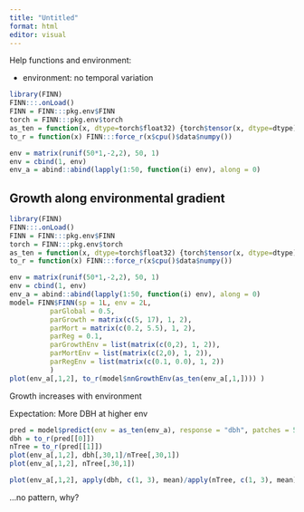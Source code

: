 ```yaml
---
title: "Untitled"
format: html
editor: visual
---
```


Help functions and environment:

-   environment: no temporal variation

```r
library(FINN)
FINN:::.onLoad()
FINN = FINN:::pkg.env$FINN
torch = FINN:::pkg.env$torch
as_ten = function(x, dtype=torch$float32) {torch$tensor(x, dtype=dtype)}
to_r = function(x) FINN:::force_r(x$cpu()$data$numpy())

env = matrix(runif(50*1,-2,2), 50, 1)
env = cbind(1, env)
env_a = abind::abind(lapply(1:50, function(i) env), along = 0)
```

## Growth along environmental gradient

```r
library(FINN)
FINN:::.onLoad()
FINN = FINN:::pkg.env$FINN
torch = FINN:::pkg.env$torch
as_ten = function(x, dtype=torch$float32) {torch$tensor(x, dtype=dtype)}
to_r = function(x) FINN:::force_r(x$cpu()$data$numpy())

env = matrix(runif(50*1,-2,2), 50, 1)
env = cbind(1, env)
env_a = abind::abind(lapply(1:50, function(i) env), along = 0)
model= FINN$FINN(sp = 1L, env = 2L,
          parGlobal = 0.5,
          parGrowth = matrix(c(5, 17), 1, 2),
          parMort = matrix(c(0.2, 5.5), 1, 2),
          parReg = 0.1,
          parGrowthEnv = list(matrix(c(0,2), 1, 2)),
          parMortEnv = list(matrix(c(2,0), 1, 2)),
          parRegEnv = list(matrix(c(0.1, 0.0), 1, 2))
          )
plot(env_a[,1,2], to_r(model$nnGrowthEnv(as_ten(env_a[,1,]))) )
```

Growth increases with environment

Expectation: More DBH at higher env

```r
pred = model$predict(env = as_ten(env_a), response = "dbh", patches = 50L)
dbh = to_r(pred[[0]])
nTree = to_r(pred[[1]])
plot(env_a[,1,2], dbh[,30,1]/nTree[,30,1])
plot(env_a[,1,2], nTree[,30,1])

plot(env_a[,1,2], apply(dbh, c(1, 3), mean)/apply(nTree, c(1, 3), mean))
```

...no pattern, why?
